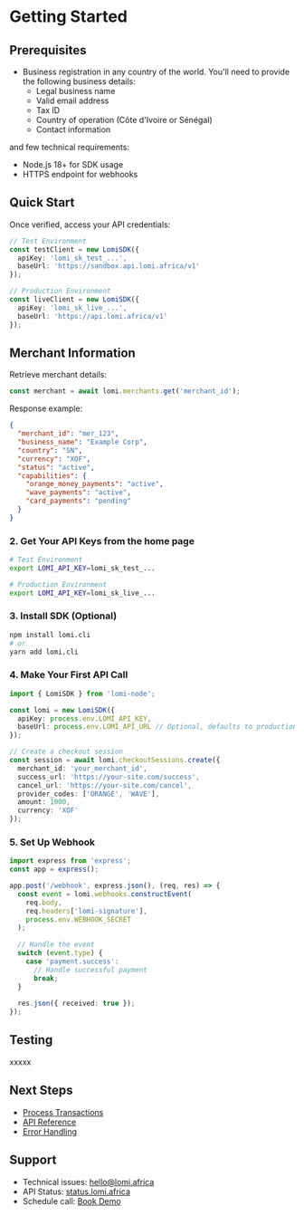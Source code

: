 # **Getting Started**

## **Prerequisites**

- Business registration in any country of the world. You'll need to provide the following business details:
   - Legal business name
   - Valid email address
   - Tax ID
   - Country of operation (Côte d'Ivoire or Sénégal)
   - Contact information

and few technical requirements:
  - Node.js 18+ for SDK usage
  - HTTPS endpoint for webhooks

## **Quick Start**

Once verified, access your API credentials:

```typescript
// Test Environment
const testClient = new LomiSDK({
  apiKey: 'lomi_sk_test_...',
  baseUrl: 'https://sandbox.api.lomi.africa/v1'
});

// Production Environment
const liveClient = new LomiSDK({
  apiKey: 'lomi_sk_live_...',
  baseUrl: 'https://api.lomi.africa/v1'
});
```

## **Merchant Information**

Retrieve merchant details:
```typescript
const merchant = await lomi.merchants.get('merchant_id');
```

Response example:
```json
{
  "merchant_id": "mer_123",
  "business_name": "Example Corp",
  "country": "SN",
  "currency": "XOF",
  "status": "active",
  "capabilities": {
    "orange_money_payments": "active",
    "wave_payments": "active",
    "card_payments": "pending"
  }
}
```

### 2. Get Your API Keys from the home page
```bash
# Test Environment
export LOMI_API_KEY=lomi_sk_test_...

# Production Environment
export LOMI_API_KEY=lomi_sk_live_...
```

### 3. Install SDK (Optional)
```bash
npm install lomi.cli
# or
yarn add lomi.cli
```

### 4. Make Your First API Call
```typescript
import { LomiSDK } from 'lomi-node';

const lomi = new LomiSDK({
  apiKey: process.env.LOMI_API_KEY,
  baseUrl: process.env.LOMI_API_URL // Optional, defaults to production
});

// Create a checkout session
const session = await lomi.checkoutSessions.create({
  merchant_id: 'your_merchant_id',
  success_url: 'https://your-site.com/success',
  cancel_url: 'https://your-site.com/cancel',
  provider_codes: ['ORANGE', 'WAVE'],
  amount: 1000,
  currency: 'XOF'
});
```

### 5. Set Up Webhook
```typescript
import express from 'express';
const app = express();

app.post('/webhook', express.json(), (req, res) => {
  const event = lomi.webhooks.constructEvent(
    req.body,
    req.headers['lomi-signature'],
    process.env.WEBHOOK_SECRET
  );
  
  // Handle the event
  switch (event.type) {
    case 'payment.success':
      // Handle successful payment
      break;
  }
  
  res.json({ received: true });
});
```

## **Testing**

xxxxx

## **Next Steps**

- [Process Transactions](./process-transactions)
- [API Reference](/api-reference)
- [Error Handling](/errors)

## **Support**

- Technical issues: [hello@lomi.africa](mailto:hello@lomi.africa)
- API Status: [status.lomi.africa](https://status.lomi.africa)
- Schedule call: [Book Demo](https://cal.com/babacar-diop)